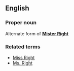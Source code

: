 ==English==

===Proper noun===

Alternate form of '''[[Mister Right]]'''

===Related terms===
*[[Miss Right]]
*[[Ms. Right]]